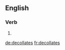 
==English==

===Verb===
{{head|en|verb form}}

# {{en-third-person singular of|decollate}}

[[de:decollates]]
[[fr:decollates]]